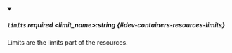 
<details className="config-field" data-expandable="false" open>
<summary>

##### `limits` <span className="config-field-required" data-required="false">required</span> <span className="config-field-type">&lt;limit_name&gt;:string</span> <span className="config-field-default"></span> <span className="config-field-enum"></span> {#dev-containers-resources-limits}

Limits are the limits part of the resources.

</summary>



</details>
